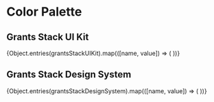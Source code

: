 

<Meta title="Styles/Tokens/Colors" />

# Color Palette

## Grants Stack UI Kit

<ColorPalette>
  {Object.entries(grantsStackUIKit).map(([name, value]) => (
    <ColorItem
      key={name}
      title={name}
      colors={typeof value === "object" ? value : { [name]: value }}
    />
  ))}
</ColorPalette>

## Grants Stack Design System

<ColorPalette>
  {Object.entries(grantsStackDesignSystem).map(([name, value]) => (
    <ColorItem
      key={name}
      title={name}
      colors={typeof value === "object" ? value : { [name]: value }}
    />
  ))}
</ColorPalette>
